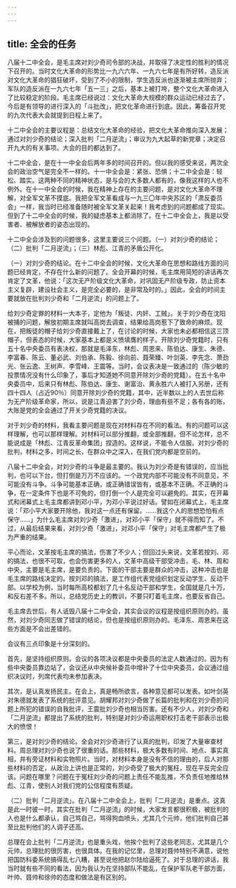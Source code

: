 ```yaml
---
---
---
```

title: 全会的任务
---




八届十二中全会，是毛主席对刘少奇司令部的决战，并取得了决定性的胜利的情况下召开的。当时文化大革命的形势比一九六六年、一九六七年是有所好转，造反派对文化大革命的猖狂破坏，受到了不小的限制，学生造反派也逐渐被主席所抛弃；军队的造反派在一九六七年「五一三」之后，基本上被打垮，整个文化大革命进入了比较稳定的阶段。毛主席已经说过：文化大革命大规模的群众运动已经过去了，今后是有领导的进行深入的「斗批改」，把文化革命进行到底。因此，筹备召开党的九次代表大会就提到日程上来了。

十二中全会的主要议程是：总结文化大革命的经验，把文化大革命推向深入发展；通过对刘少奇的结论；深入批判「二月逆流」；审议为九大起草的新党章；决定召开九大的有关事项。大会的目的都达到了。

十二中全会，是在十一中全会后两年多的时间召开的。但以我的感受来说，两次全会的政治空气是完全不一样的。十一中全会是：紧张、恐惧；十二中全会是：轻松、踏实。这两种不同的精神状态，是与会的大多数人都有的，像我这样的人也不例外。在十一中全会的时候，我在精神上存在的主要问题，是对文化大革命不理解，对全军文革不摸底。我把全军文革看成与一九三〇年中央苏区的「肃反委员会」一样，我当时已经准备随时被全军文革关起来！我考虑到的问题都成了现实。但到了十二中全会的时候，我的疑虑基本上都消除了。在十二中全会上，我是以受害者、被解放者的姿态出现的。

十二中全会涉及到的问题很多，这里主要说三个问题。（一）对刘少奇的结论；（二）批判「二月逆流」；（三）林彪、江青的矛盾公开化。

（一）对刘少奇的结论。在十二中全会的时候，文化大革命在思想和路线方面的问题已经肯定，不存在什么新的问题了。全会开幕的时候，毛主席用简短的讲话再次肯定了文革，他说：「这次无产阶级文化大革命，对巩固无产阶级专政，防止资本主义复辟，建设社会主义，是完全必要的，是非常及时的。」因此，全会的时间主要就放在批判刘少奇和「二月逆流」的问题上了。

给刘少奇定罪的材料一大本子，定他为「叛徒、内奸、工贼」。关于刘少奇在沈阳被捕的问题，解放初期主席就叫高岗去调查，结果给高岗惹下了致命的麻烦。现在，把叛徒的帽子给刘少奇直接戴上了，在讨论的时候，大家也未必都相信这三顶帽子，但表态的时候，大家基本上都是义愤填膺的样子。开除刘少奇党籍时，只有五十名中央委员有表决权，那就是毛泽东，林彪、周恩来、陈伯达、康生、朱德、李富春、陈云、董必武、刘伯承、陈毅、徐向前、聂荣臻、叶剑英、李先念、萧劲光、张云逸、王树声、李雪峰、王震等。当时，会议表决是一致通过的（陈少敏的投票情况没有什么印象了，事后才知道她不同意开除刘少奇的党籍）。在五十名中央委员中，后来只有林彪、陈伯达、康生、谢富治、黄永胜六人被打入另册，还有四十四人（占近90％）同意开除刘少奇的党籍，其中，近半数以上的人去世后称为无产阶级革命家，所以，说是江青迫害了刘少奇，理由有些不足；各有各的账，大账是党的全会通过了开关少奇党籍的决议。

对于刘少奇的材料，我看主要问题是现在对材料存在不同的看法。有的问题可以这样理解，也可以那样理解。对材料可以部分推翻，或全部推翻，但不论怎样，总不能说成是「林彪、江青反革命集团」捏造的。这样说，不能令人信服。对刘少奇的批判，材料之多，时间之长，在群众中之深入，在我们党内都是空前的。

八届十二中全会，对刘少奇的斗争是最主要的。我认为刘少奇是有错误的，应当批判，也可以下台，但打倒是万万不应该的。一个政党内部不可能没有不同意见，不可能没有斗争。斗争可能基本正确，或正确错误皆有，或基本不正确。不正确的斗争，在一定条件下也是不可免的，但打倒一个人是完全可以避免的。其实，在开幕式和闭幕式上毛主席都讲到邓小平，为邓小平说过好话。譬如在闭幕式上，毛主席说：「邓小平大家要开除他，我对这一点还有保留。……我这个人的思想恐怕有点保守……」为什么毛主席对刘少奇「激进」，对邓小平「保守」就不得而知了。不过，从最后结果来看，对刘少奇「激进」，对邓小平「保守」对毛主席都产生了极为严重的结果。

平心而论，文革按毛主席的搞法，伤害了不少人；但回过头来说，文革若按刘、邓的搞法，也很不可取，也会伤害更多的人，文革中高级干部受冲击，毛、林、周和中央，主要是毛主席，是要负责的。下面的干部主要是群众的冲击，这种冲击也是毛主席的路线决定的。按刘邓的搞法，是工作组代表党组织划定反动学生、反动干部。以学校为例，当时每所高校都划了几十名反动干部和学生，全国就是几十万，和反右差不多。所以，总结党历史上的教训，不要只盯着毛主席，也要反省自己。

毛主席去世后，有人诋毁八届十二中全会，其实会议的议程是按组织原则办的。虽然，对刘少奇同志做了错误的结论，但也是按组织原则办的。毛泽东、周恩来在这些方面是不会出差错的。

会议有三点印象是十分深刻的。

首先，是坚持组织原则。会议的各项决议都是中央委员的法定人数通过的。因为有些中央委员靠边站了，会议还从中央候补委员中增补了十位中央委员，会议通过组织决议时，列席代表均未参加表决。

其次，是认真发扬民主。在会上，真是畅所欲言，各种意见都可以发表。如叶剑英对朱德就发表了系统的批评意见。胡耀邦对刘少奇做了长篇的批判和在刘少奇的问题上所犯的错误的自我批评，王震批刘少奇也相当厉害。还有不少人，对刘少奇和「二月逆流」都提出了系统的批判，特别是对刘少奇运用职权打击老干部表示出极大的愤恨！

第三，是对刘少奇的结论。全会对刘少奇进行了认真的批判，印发了大量审查材料。周总理对刘少奇也说了很重的话。那些材料，极大多数有时间、地点、事实真相，并有旁证材料和实物照片。当时，对材料本身是没有不信的理由的，后人对那些材料的否定，从政治上讲也是正常的，刘少奇受了极大的冤枉，现在平反完全应该。问题在哪里？问题在于冤枉刘少奇的问题上责任不能乱推，不负责任地推给林彪、江青，使别人对我们党的公信程度有质疑。

（二）批判「二月逆流」。在八届十二中全会上，批判「二月逆流」是重点。这真是此一时彼一时，其实在批判「二月逆流」的时候，大家发言都很积极，被批判的人也是什么都承认，自己骂自己，骂得狗血喷头，尤其几个元帅，他们批判自己甚至比批判他们的人调子还高。

总理在会上批判「二月逆流」也是重头戏，他挨个批判了这些老同志，尤其是几个元帅，总理批的很厉害，也很具体。在我的记忆里，总理对聂帅特别不满意，说他把国防科委系统搞得乱七八糟，甚至说他把赵尔陆给逼死了。对于总理的讲话，我当时就有些不同的看法，因为我认为在坚持部队不能乱，在保护军队老干部方面，叶帅、聂帅和徐帅的态度和做法是有区别的。